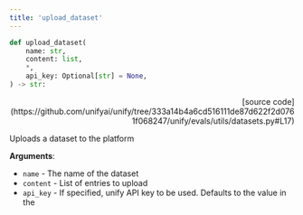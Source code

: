 ```yaml
---
title: 'upload_dataset'
---
```


```python
def upload_dataset(
    name: str,
    content: list,
    *,
    api_key: Optional[str] = None,
) -> str:
```

<p align="right">[source code](https://github.com/unifyai/unify/tree/333a14b4a6cd516111de87d622f2d0761f068247/unify/evals/utils/datasets.py#L17)</p>

Uploads a dataset to the platform

**Arguments**:

- `name` - The name of the dataset
- `content` - List of entries to upload
- `api_key` - If specified, unify API key to be used. Defaults to the value in the